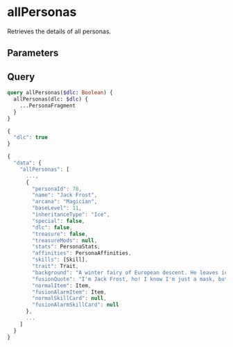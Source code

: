 
# allPersonas

Retrieves the details of all personas.

## Parameters

<ParamFormat param="dlc" type="Boolean!" />

<DlcDescription />

## Query

```graphql title="QUERY" showLineNumbers
query allPersonas($dlc: Boolean) {
  allPersonas(dlc: $dlc) {
    ...PersonaFragment
  }
}
```

```jsx title="VARIABLES" showLineNumbers
{
  "dlc": true
}
```

```jsx title="RESPONSE" showLineNumbers
{
  "data": {
    "allPersonas": [
      ...,
      {
        "personaId": 78,
        "name": "Jack Frost",
        "arcana": "Magician",
        "baseLevel": 11,
        "inheritanceType": "Ice",
        "special": false,
        "dlc": false,
        "treasure": false,
        "treasureMods": null,
        "stats": PersonaStats,
        "affinities": PersonaAffinities,
        "skills": [Skill],
        "trait": Trait,
        "background": "A winter fairy of European descent. He leaves ice patterns on windows and nips people's noses. Though normally an innocent creature, he will freeze his victims to death if provoked.",
        "fusionQuote": "I'm Jack Frost, ho! I know I'm just a mask, but take good care of me-hee, ho!",
        "normalItem": Item,
        "fusionAlarmItem": Item,
        "normalSkillCard": null,
        "fusionAlarmSkillCard": null
      },
      ...
    ]
  }
}
```

